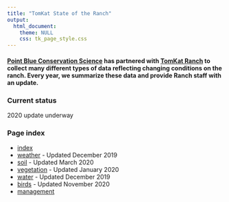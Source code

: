```yaml
---
title: "TomKat State of the Ranch"
output: 
  html_document:
    theme: NULL
    css: tk_page_style.css
---
```


#### [Point Blue Conservation Science](http://www.pointblue.org) has partnered with [TomKat Ranch](https://tomkatranch.org) to collect many different types of data reflecting changing conditions on the ranch. Every year, we summarize these data and provide Ranch staff with an update. {#intro}

### Current status

2020 update underway

### Page index

* [index](index.html)
* [weather](weather.html) - Updated December 2019
* [soil](soil.html) - Updated March 2020
* [vegetation](vegetation.html) - Updated January 2020
* [water](stream.html) - Updated December 2019
* [birds](birds.html) - Updated November 2020
* [management](mgmt.html)